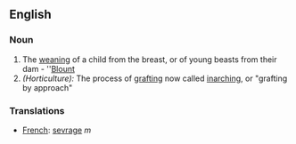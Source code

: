 ==English==
===Noun===
#The [[weaning]] of a child from the breast, or of young beasts from their dam - ''[[Blount]]
#''(Horticulture):'' The process of [[grafting]] now called [[inarching]], or "grafting by approach"
=== Translations ===
*[[French]]: [[sevrage]] ''m''